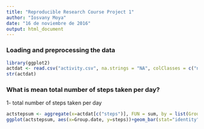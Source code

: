 ```yaml
---
title: "Reproducible Research Course Project 1"
author: "Iosvany Moya"
date: "16 de noviembre de 2016"
output: html_document
---
```


### Loading and preprocessing the data
```r
library(ggplot2)
actdat <- read.csv("activity.csv", na.strings = "NA", colClasses = c("numeric","Date", "numeric"))
str(actdat)
```

### What is mean total number of steps taken per day?

1- total number of steps taken per day
```r
actstepsum <- aggregate(x=actdat[c("steps")], FUN = sum, by = list(Group.date=actdat$date))
ggplot(actstepsum, aes(x=Group.date, y=steps))+geom_bar(stat="identity")
```
